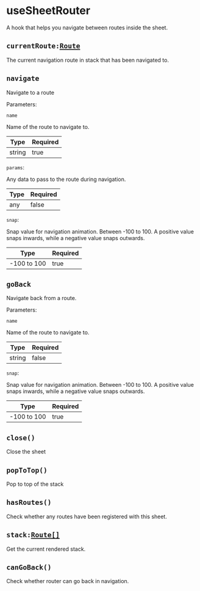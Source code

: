# useSheetRouter

A hook that helps you navigate between routes inside the sheet.

## `currentRoute:`[`Route`](/reference/route)

The current navigation route in stack that has been navigated to.

## `navigate`

Navigate to a route

Parameters:

`name`

Name of the route to navigate to.

| Type   | Required |
| ------ | -------- |
| string | true     |

`params`:

Any data to pass to the route during navigation.

| Type | Required |
| ---- | -------- |
| any  | false    |

`snap`:

Snap value for navigation animation. Between -100 to 100. A positive value snaps inwards, while a negative value snaps outwards.

| Type        | Required |
| ----------- | -------- |
| -100 to 100 | true     |

## `goBack`

Navigate back from a route.

Parameters:

`name`

Name of the route to navigate to.

| Type   | Required |
| ------ | -------- |
| string | false    |

`snap`:

Snap value for navigation animation. Between -100 to 100. A positive value snaps inwards, while a negative value snaps outwards.

| Type        | Required |
| ----------- | -------- |
| -100 to 100 | true     |

## `close()`

Close the sheet

## `popToTop()`

Pop to top of the stack

## `hasRoutes()`

Check whether any routes have been registered with this sheet.

## `stack:`[`Route[]`](/reference/route)

Get the current rendered stack.

## `canGoBack()`

Check whether router can go back in navigation.

